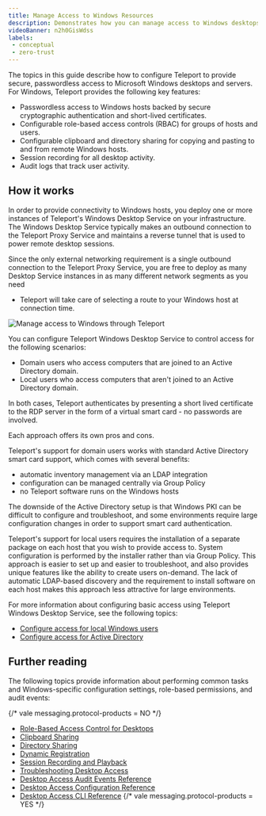 ```yaml
---
title: Manage Access to Windows Resources
description: Demonstrates how you can manage access to Windows desktops with Teleport.
videoBanner: n2h0GisWdss
labels:
 - conceptual
 - zero-trust
---
```


The topics in this guide describe how to configure Teleport to provide secure, passwordless
access to Microsoft Windows desktops and servers. For Windows, Teleport provides the
following key features:

- Passwordless access to Windows hosts backed by secure cryptographic
  authentication and short-lived certificates.
- Configurable role-based access controls (RBAC) for groups of hosts and users.
- Configurable clipboard and directory sharing for copying and pasting to and
  from remote Windows hosts.
- Session recording for all desktop activity.
- Audit logs that track user activity.

## How it works

In order to provide connectivity to Windows hosts, you deploy one or more
instances of Teleport's Windows Desktop Service on your infrastructure. The
Windows Desktop Service typically makes an outbound connection to the Teleport
Proxy Service and maintains a reverse tunnel that is used to power remote
desktop sessions.

Since the only external networking requirement is a single outbound connection
to the Teleport Proxy Service, you are free to deploy as many Desktop Service
instances in as many different network segments as you need
- Teleport will take care of selecting a route to your Windows host at
connection time.

![Manage access to Windows through Teleport](../../../img/desktop-access/windows-desktop-service-overview.png)

You can configure Teleport Windows Desktop Service to control access for the following
scenarios:

- Domain users who access computers that are joined to an Active Directory domain.
- Local users who access computers that aren't joined to an Active Directory domain.

In both cases, Teleport authenticates by presenting a short lived certificate to
the RDP server in the form of a virtual smart card - no passwords are involved.

Each approach offers its own pros and cons.

Teleport's support for domain users works with standard Active Directory smart
card support, which comes with several benefits:

- automatic inventory management via an LDAP integration
- configuration can be managed centrally via Group Policy
- no Teleport software runs on the Windows hosts

The downside of the Active Directory setup is that Windows PKI can be difficult
to configure and troubleshoot, and some environments require large configuration
changes in order to support smart card authentication.

Teleport's support for local users requires the installation of a separate
package on each host that you wish to provide access to. System configuration is
performed by the installer rather than via Group Policy. This approach is easier
to set up and easier to troubleshoot, and also provides unique features like the
ability to create users on-demand. The lack of automatic LDAP-based discovery
and the requirement to install software on each host makes this approach less
attractive for large environments.

For more information about configuring basic access using Teleport Windows
Desktop Service, see the following topics:

- [Configure access for local Windows users](./getting-started.mdx)
- [Configure access for Active Directory](./active-directory.mdx)

## Further reading

The following topics provide information about performing common tasks and
Windows-specific configuration settings, role-based permissions, and audit events:

{/* vale messaging.protocol-products = NO */}
- [Role-Based Access Control for Desktops](./rbac.mdx)
- [Clipboard Sharing](../../reference/agent-services/desktop-access-reference/clipboard.mdx)
- [Directory Sharing](./directory-sharing.mdx)
- [Dynamic Registration](./dynamic-registration.mdx)
- [Session Recording and Playback](../../reference/agent-services/desktop-access-reference/sessions.mdx)
- [Troubleshooting Desktop Access](./troubleshooting.mdx)
- [Desktop Access Audit Events Reference](../../reference/agent-services/desktop-access-reference/audit.mdx)
- [Desktop Access Configuration Reference](../../reference/agent-services/desktop-access-reference/configuration.mdx)
- [Desktop Access CLI Reference](../../reference/agent-services/desktop-access-reference/cli.mdx)
{/* vale messaging.protocol-products = YES */}

